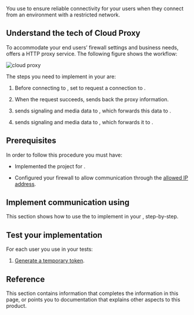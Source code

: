 
You use <Vg k="COMPANY" /> <Vg k="CP"/> to ensure reliable connectivity for your users when they connect from an
environment with a restricted network.

## Understand the tech of Cloud Proxy

To accommodate your end users’ firewall settings and business needs, <Vg k="CP"/> offers a HTTP proxy service. The
following figure shows the <Vg k="CP"/> workflow:

![cloud proxy](/images/signaling/cloud-proxy.svg)

The steps you need to implement in your <Vpl k="CLIENT" /> are:

1.  Before connecting to <Vg k="AGORA_BACKEND" />, set <Vpd k="SDK" /> to request a connection to <Vg k="CP"/>.

2.  When the request succeeds, <Vg k="CP"/> sends back the proxy information.

3.  <Vpd k="SDK" /> sends signaling and media data to <Vg k="CP"/>, which forwards this data to <Vg k="AGORA_BACKEND" />.

4.  <Vg k="AGORA_BACKEND" /> sends signaling and media data to <Vg k="CP"/>, which forwards it to <Vpd k="SDK" />.

## Prerequisites

In order to follow this procedure you must have:

-   Implemented the [<Vg k="GET_STARTED"/>](../get-started/get-started-sdk) project for <Vpd k="NAME"/>.

-   Configured your firewall to allow communication through the <Vg k="CP"/> [allowed IP address](../reference/cloud-proxy-allowed-ips).

    
## Implement communication using <Vg k="CP"/>

This section shows how to use the <Vpd k="SDK" /> to implement <Vg k="CP"/> in your <Vpl k="CLIENT" />, step-by-step.

<ProjectImplement/>

## Test your <Vg k="CP"/> implementation

For each user you use in your tests:

1. [Generate a temporary token](../reference/manage-agora-account#generate-a--token).


<ProjectTest/>

## Reference

This section contains information that completes the information in this page, or points you to documentation that explains other aspects to this
product.

<Reference/>
